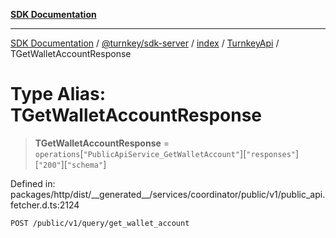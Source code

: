 [**SDK Documentation**](../../../../../../README.mdx)

***

[SDK Documentation](../../../../../../packages.mdx) / [@turnkey/sdk-server](../../../../README.mdx) / [index](../../../README.mdx) / [TurnkeyApi](../README.mdx) / TGetWalletAccountResponse

# Type Alias: TGetWalletAccountResponse

> **TGetWalletAccountResponse** = `operations`\[`"PublicApiService_GetWalletAccount"`\]\[`"responses"`\]\[`"200"`\]\[`"schema"`\]

Defined in: packages/http/dist/\_\_generated\_\_/services/coordinator/public/v1/public\_api.fetcher.d.ts:2124

`POST /public/v1/query/get_wallet_account`
